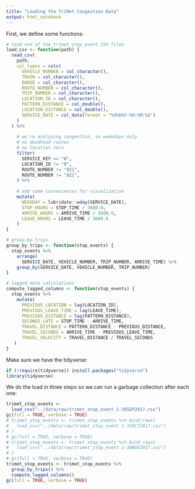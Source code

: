 ```yaml
---
title: "Loading the TriMet Congestion Data"
output: html_notebook
---
```


First, we define some functions:
```r

# load one of the trimet_stop_event CSV files
load_csv <- function(path) {
  read_csv(
    path,
    col_types = cols(
      VEHICLE_NUMBER = col_character(),
      TRAIN = col_character(),
      BADGE = col_character(),
      ROUTE_NUMBER = col_character(),
      TRIP_NUMBER = col_character(),
      LOCATION_ID = col_character(),
      PATTERN_DISTANCE = col_double(),
      LOCATION_DISTANCE = col_double(),
      SERVICE_DATE = col_date(format = "%d%b%Y:%H:%M:%S")
    )
  ) %>%
    
    # we're analyzing congestion, so weekdays only
    # no deadhead routes
    # no location zero
    filter(
      SERVICE_KEY == "W",
      LOCATION_ID != "0",
      ROUTE_NUMBER != "921",
      ROUTE_NUMBER != "922",
    ) %>%
    
    # add some conveniences for visualization
    mutate(
      WEEKDAY = lubridate::wday(SERVICE_DATE),
      STOP_HOURS = STOP_TIME / 3600.0,
      ARRIVE_HOURS = ARRIVE_TIME / 3600.0,
      LEAVE_HOURS = LEAVE_TIME / 3600.0
    )
}

# group by trips
group_by_trips <- function(stop_events) {
  stop_events %>% 
    arrange(
      SERVICE_DATE, VEHICLE_NUMBER, TRIP_NUMBER, ARRIVE_TIME) %>% 
    group_by(SERVICE_DATE, VEHICLE_NUMBER, TRIP_NUMBER)
}

# lagged data calculations
compute_lagged_columns <- function(stop_events) {
  stop_events %>% 
    mutate(
      PREVIOUS_LOCATION = lag(LOCATION_ID),
      PREVIOUS_LEAVE_TIME = lag(LEAVE_TIME),
      PREVIOUS_DISTANCE = lag(PATTERN_DISTANCE),
      SECONDS_LATE = STOP_TIME - ARRIVE_TIME,
      TRAVEL_DISTANCE = PATTERN_DISTANCE - PREVIOUS_DISTANCE,
      TRAVEL_SECONDS = ARRIVE_TIME - PREVIOUS_LEAVE_TIME,
      TRAVEL_VELOCITY = TRAVEL_DISTANCE / TRAVEL_SECONDS
   )
}
```

Make sure we have the tidyverse:
```r
if (!require(tidyverse)) install.packages("tidyverse")
library(tidyverse)
```

We do the load in three steps so we can run a garbage collection after each one:
```r
trimet_stop_events <- 
  load_csv("../data/raw/trimet_stop_event 1-30SEP2017.csv")
gc(full = TRUE, verbose = TRUE)
# trimet_stop_events <- trimet_stop_events %>% bind_rows(
#   load_csv("../data/raw/trimet_stop_event 1-31OCT2017.csv")
# )
# gc(full = TRUE, verbose = TRUE)
# trimet_stop_events <- trimet_stop_events %>% bind_rows(
#   load_csv("../data/raw/trimet_stop_event 1-30NOV2017.csv")
# )
# gc(full = TRUE, verbose = TRUE)
trimet_stop_events <- trimet_stop_events %>% 
  group_by_trips() %>% 
  compute_lagged_columns()
gc(full = TRUE, verbose = TRUE)
```

